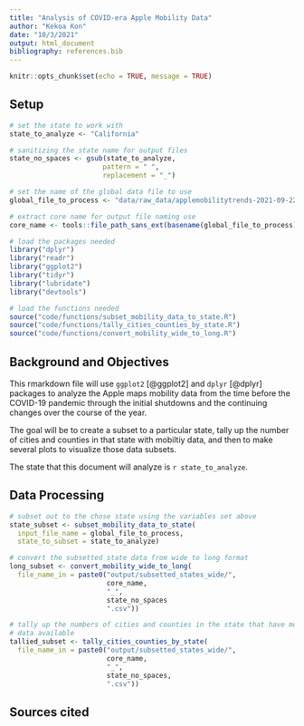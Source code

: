 ```yaml
---
title: "Analysis of COVID-era Apple Mobility Data"
author: "Kekoa Kon"
date: "10/3/2021"
output: html_document
bibliography: references.bib
---
```


```r
knitr::opts_chunk$set(echo = TRUE, message = TRUE)
```

## Setup 

```r
# set the state to work with
state_to_analyze <- "California"

# sanitizing the state name for output files
state_no_spaces <- gsub(state_to_analyze,
                       pattern = " ",
                       replacement = "_")

# set the name of the global data file to use
global_file_to_process <- "data/raw_data/applemobilitytrends-2021-09-22.csv"

# extract core name for output file naming use
core_name <- tools::file_path_sans_ext(basename(global_file_to_process))
```

```r
# load the packages needed 
library("dplyr")
library("readr")
library("ggplot2")
library("tidyr")
library("lubridate")
library("devtools")

# load the functions needed
source("code/functions/subset_mobility_data_to_state.R")
source("code/functions/tally_cities_counties_by_state.R")
source("code/functions/convert_mobility_wide_to_long.R")
```

## Background and Objectives

This rmarkdown file will use `ggplot2` [@ggplot2] and `dplyr` [@dplyr] packages to
analyze the Apple maps mobility data from the time before the COVID-19 pandemic 
through the initial shutdowns and the continuing changes over the course of the year.

The goal will be to create a subset to a particular state, tally up the number of 
cities and counties in that state with mobiltiy data, and then to make several plots
to visualize those data subsets.

The state that this document will analyze is `r state_to_analyze`.

## Data Processing 

```r
# subset out to the chose state using the variables set above
state_subset <- subset_mobility_data_to_state(
  input_file_name = global_file_to_process,
  state_to_subset = state_to_analyze)
```

```r
# convert the subsetted state data from wide to long format 
long_subset <- convert_mobility_wide_to_long(
  file_name_in = paste0("output/subsetted_states_wide/",
                        core_name,
                        "_",
                        state_no_spaces
                        ".csv"))
```

```r
# tally up the numbers of cities and counties in the state that have mobility
# data available
tallied_subset <- tally_cities_counties_by_state(
  file_name_in = paste0("output/subsetted_states_wide/",
                        core_name,
                        "_",
                        state_no_spaces,
                        ".csv"))
```


## Sources cited 
